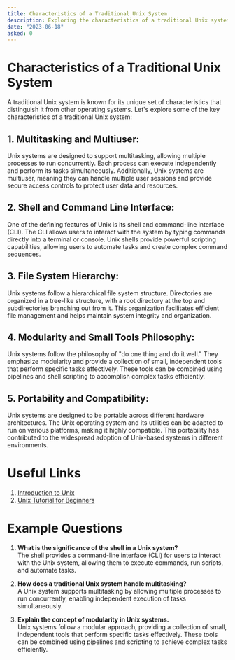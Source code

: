 ```yaml
---
title: Characteristics of a Traditional Unix System
description: Exploring the characteristics of a traditional Unix system.
date: "2023-06-18"
asked: 0
---
```


# Characteristics of a Traditional Unix System

A traditional Unix system is known for its unique set of characteristics that distinguish it from other operating systems. Let's explore some of the key characteristics of a traditional Unix system:

## 1. Multitasking and Multiuser:

Unix systems are designed to support multitasking, allowing multiple processes to run concurrently. Each process can execute independently and perform its tasks simultaneously. Additionally, Unix systems are multiuser, meaning they can handle multiple user sessions and provide secure access controls to protect user data and resources.

## 2. Shell and Command Line Interface:

One of the defining features of Unix is its shell and command-line interface (CLI). The CLI allows users to interact with the system by typing commands directly into a terminal or console. Unix shells provide powerful scripting capabilities, allowing users to automate tasks and create complex command sequences.

## 3. File System Hierarchy:

Unix systems follow a hierarchical file system structure. Directories are organized in a tree-like structure, with a root directory at the top and subdirectories branching out from it. This organization facilitates efficient file management and helps maintain system integrity and organization.

## 4. Modularity and Small Tools Philosophy:

Unix systems follow the philosophy of "do one thing and do it well." They emphasize modularity and provide a collection of small, independent tools that perform specific tasks effectively. These tools can be combined using pipelines and shell scripting to accomplish complex tasks efficiently.

## 5. Portability and Compatibility:

Unix systems are designed to be portable across different hardware architectures. The Unix operating system and its utilities can be adapted to run on various platforms, making it highly compatible. This portability has contributed to the widespread adoption of Unix-based systems in different environments.

# Useful Links

1. [Introduction to Unix](https://www.grymoire.com/Unix/)
2. [Unix Tutorial for Beginners](https://www.tutorialspoint.com/unix/index.htm)

# Example Questions

1. **What is the significance of the shell in a Unix system?**\
   The shell provides a command-line interface (CLI) for users to interact with the Unix system, allowing them to execute commands, run scripts, and automate tasks.

2. **How does a traditional Unix system handle multitasking?**\
   A Unix system supports multitasking by allowing multiple processes to run concurrently, enabling independent execution of tasks simultaneously.

3. **Explain the concept of modularity in Unix systems.**\
   Unix systems follow a modular approach, providing a collection of small, independent tools that perform specific tasks effectively. These tools can be combined using pipelines and scripting to achieve complex tasks efficiently.
